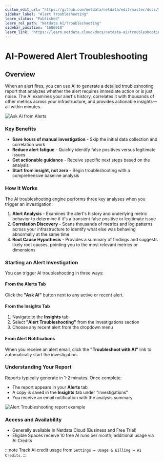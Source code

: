 ```yaml
---
custom_edit_url: "https://github.com/netdata/netdata/edit/master/docs/troubleshooting/troubleshoot.md"
sidebar_label: "Alert Troubleshooting"
learn_status: "Published"
learn_rel_path: "Netdata AI/Troubleshooting"
sidebar_position: "1606010"
learn_link: "https://learn.netdata.cloud/docs/netdata-ai/troubleshooting/alert-troubleshooting"
---
```


# AI-Powered Alert Troubleshooting

## Overview

When an alert fires, you can use AI to generate a detailed troubleshooting report that analyzes whether the alert requires immediate action or is just noise. The AI examines your alert's history, correlates it with thousands of other metrics across your infrastructure, and provides actionable insights—all within minutes.

![Ask AI from Alerts](https://raw.githubusercontent.com/netdata/docs-images/refs/heads/master/netdata-cloud/netdata-ai/alert-troubleshoot-1.png)

### Key Benefits

- **Save hours of manual investigation** - Skip the initial data collection and correlation work
- **Reduce alert fatigue** - Quickly identify false positives versus legitimate issues
- **Get actionable guidance** - Receive specific next steps based on the analysis
- **Start from insight, not zero** - Begin troubleshooting with a comprehensive baseline analysis

### How It Works

The AI troubleshooting engine performs three key analyses when you trigger an investigation:

1. **Alert Analysis** - Examines the alert's history and underlying metric behavior to determine if it's a transient false positive or legitimate issue
2. **Correlation Discovery** - Scans thousands of metrics and log patterns across your infrastructure to identify what else was behaving abnormally at the same time
3. **Root Cause Hypothesis** - Provides a summary of findings and suggests likely root causes, pointing you to the most relevant metrics or dimensions

### Starting an Alert Investigation

You can trigger AI troubleshooting in three ways:

#### From the Alerts Tab

Click the **"Ask AI"** button next to any active or recent alert.

<!--

![Alert tab with Ask AI button highlighted](screenshot-alerts-tab-ask-ai.png)

-->

#### From the Insights Tab

1. Navigate to the **Insights** tab
2. Select **"Alert Troubleshooting"** from the investigations section
3. Choose any recent alert from the dropdown menu

<!--

![Insights tab showing Alert Troubleshooting option](screenshot-insights-alert-troubleshooting.png)

-->

#### From Alert Notifications

When you receive an alert email, click the **"Troubleshoot with AI"** link to automatically start the investigation.

<!--

![Email notification with Troubleshoot with AI link](screenshot-email-troubleshoot-link.png)

-->

### Understanding Your Report

Reports typically generate in 1-2 minutes. Once complete:

- The report appears in your **Alerts** tab
- A copy is saved in the **Insights** tab under "Investigations"
- You receive an email notification with the analysis summary

![Alert Troubleshooting report example](https://raw.githubusercontent.com/netdata/docs-images/refs/heads/master/netdata-cloud/netdata-ai/alert-troubleshoot-report.png)

### Access and Availability

- Generally available in Netdata Cloud (Business and Free Trial)
- Eligible Spaces receive 10 free AI runs per month; additional usage via AI Credits

:::note
Track AI credit usage from `Settings → Usage & Billing → AI Credits`.
:::
